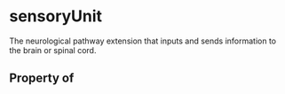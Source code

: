   

# sensoryUnit

The neurological pathway extension that inputs and sends information to the brain or spinal cord.

## Property of



